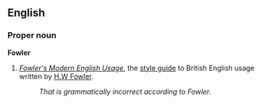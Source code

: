 ==English==
===Proper noun===
'''Fowler'''

#''[[w:Fowler's Modern English Usage|Fowler's Modern English Usage]]'', the [[style guide]] to British English usage written by [[w:Henry_Watson_Fowler|H.W Fowler]].
#:''That is grammatically incorrect according to Fowler.''